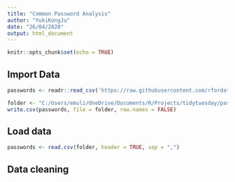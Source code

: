 ```yaml
---
title: "Common Password Analysis"
author: "YukiKongJu"
date: "26/04/2020"
output: html_document
---
```


```r
knitr::opts_chunk$set(echo = TRUE)
```

## Import Data

```r
passwords <- readr::read_csv('https://raw.githubusercontent.com/rfordatascience/tidytuesday/master/data/2020/2020-01-14/passwords.csv')

folder <- "C:/Users/emuli/OneDrive/Documents/R/Projects/tidytuesday/password/data/password.csv"
write.csv(passwords, file = folder, row.names = FALSE)
```

## Load data

```r
passwords <- read.csv(folder, header = TRUE, sep = ",")
```

## Data cleaning

```r

```

